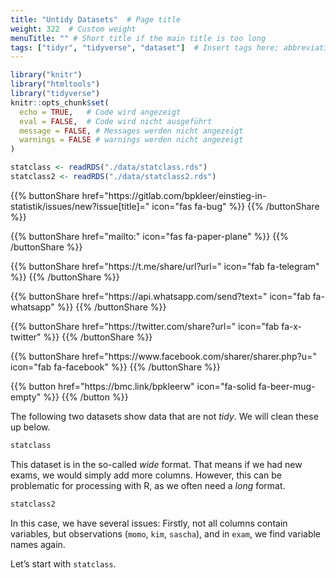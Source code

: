 ```yaml
---
title: "Untidy Datasets"  # Page title
weight: 322  # Custom weight 
menuTitle: "" # Short title if the main title is too long
tags: ["tidyr", "tidyverse", "dataset"]  # Insert tags here; abbreviation of what happens on the page
---
```

```r
library("knitr")
library("htmltools")
library("tidyverse")
knitr::opts_chunk$set(
  echo = TRUE,   # Code wird angezeigt
  eval = FALSE,  # Code wird nicht ausgeführt
  message = FALSE, # Messages werden nicht angezeigt
  warnings = FALSE # warnings werden nicht angezeigt
)

statclass <- readRDS("./data/statclass.rds")
statclass2 <- readRDS("./data/statclass2.rds")

```

{{% buttonShare href=\"https\:\/\/gitlab.com\/bpkleer\/einstieg-in-statistik\/issues\/new?issue[title]=\" icon=\"fas fa-bug\" %}} {{% /buttonShare %}} 

{{% buttonShare href=\"mailto\:\" icon=\"fas fa-paper-plane\" %}} {{% /buttonShare %}}

{{% buttonShare href=\"https\:\/\/t.me\/share\/url?url=\" icon=\"fab fa-telegram\" %}} {{% /buttonShare %}}

{{% buttonShare href=\"https\:\/\/api.whatsapp.com\/send?text=\" icon=\"fab fa-whatsapp\" %}} {{% /buttonShare %}}

{{% buttonShare href=\"https\:\/\/twitter.com\/share?url=\" icon=\"fab fa-x-twitter\" %}} {{% /buttonShare %}}

{{% buttonShare href=\"https\:\/\/www.facebook.com\/sharer\/sharer.php?u=\" icon=\"fab fa-facebook\" %}} {{% /buttonShare %}}

{{% button href=\"https\:\/\/bmc.link\/bpkleerw\" icon=\"fa-solid fa-beer-mug-empty\" %}} {{% /button %}}

The following two datasets show data that are not *tidy*. We will clean these up below.
```r
statclass
```

This dataset is in the so-called *wide* format. That means if we had new exams, we would simply add more columns. However, this can be problematic for processing with R, as we often need a *long* format.

``` r
statclass2
```

In this case, we have several issues: Firstly, not all columns contain variables, but observations (`momo`, `kim`, `sascha`), and in `exam`, we find variable names again.

Let's start with `statclass`. 

